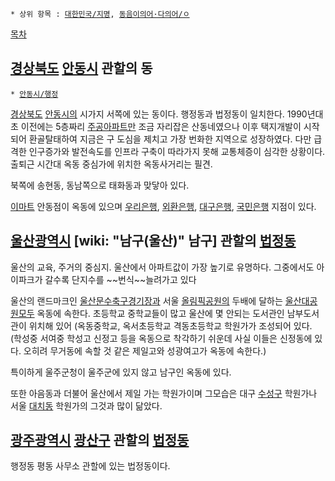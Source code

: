  * 상위 항목 : [[대한민국/지명]], [[동음이의어·다의어/ㅇ]]

[[목차]]
== [[경상북도]] [[안동시]] 관할의 동 == 
 * [[안동시/행정]]

[[경상북도]] [[안동시]]의 시가지 서쪽에 있는 동이다. 행정동과 법정동이 일치한다. 1990년대 초 이전에는 5층짜리 [[주공아파트]]만 조금 자리잡은 산동네였으나 이후 택지개발이 시작되어 환골탈태하여 지금은 구 도심을 제치고 가장 번화한 지역으로 성장하였다. 다만 급격한 인구증가와 발전속도를 인프라 구축이 따라가지 못해 교통체증이 심각한 상황이다. 출퇴근 시간대 옥동 중심가에 위치한 옥동사거리는 필견.

북쪽에 송현동, 동남쪽으로 태화동과 맞닿아 있다.

[[이마트]] 안동점이 옥동에 있으며 [[우리은행]], [[외환은행]], [[대구은행]], [[국민은행]] 지점이 있다.

== [[울산광역시]] [wiki: "남구(울산)" 남구] 관할의 [[법정동]] ==
울산의 교육, 주거의 중심지. 울산에서 아파트값이 가장 높기로 유명하다.
그중에서도 아이파크가 갈수록 단지수를 ~~번식~~늘려가고 있다

울산의 랜드마크인 [[울산문수축구경기장]]과 서울 [[올림픽공원]]의 두배에 달하는 [[울산대공원]]모두 옥동에 속한다. 초등학교 중학교들이 많고 울산에 몇 안되는 도서관인 남부도서관이 위치해 있어 (옥동중학교, 옥서초등학교 격동초등학교 학원가가 조성되어 있다. (학성중 서여중 학성고 신정고 등을 옥동으로 착각하기 쉬운데 사실 이들은 신정동에 있다. 오히려 무거동에 속할 것 같은 제일고와 성광여고가 옥동에 속한다.)

특이하게 울주군청이 울주군에 있지 않고 남구인 옥동에 있다.

또한 아음동과 더불어 울산에서 제일 가는 학원가이며 그모습은 대구 [[수성구]] 학원가나 서울 [[대치동]] 학원가의 그것과 많이 닮았다.

== [[광주광역시]] [[광산구]] 관할의 [[법정동]] ==
행정동 평동 사무소 관할에 있는 법정동이다.
